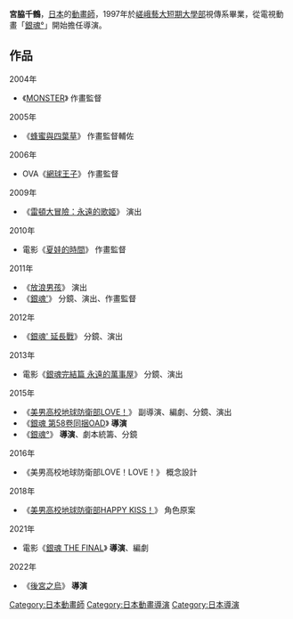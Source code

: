 {{noteTA|G1=Anime}}
{{Japanese|japanese=宮脇 千鶴|kana=|romaji=Chizuru Miyawaki}}
'''宮脇千鶴'''{{bd|||}}，[[日本|日本]]的[[動畫師|動畫師]]，1997年於[[京都嵯峨藝術大學短期大學部|嵯峨藝大短期大學部]]視傳系畢業，從電視動畫「[[銀魂_(動畫)|銀魂°]]」開始擔任導演。

== 作品 ==
; 2004年
* 《[[MONSTER_(漫畫)|MONSTER]]》 作畫監督
; 2005年
* 《[[蜂蜜與四葉草|蜂蜜與四葉草]]》 作畫監督輔佐
; 2006年
* OVA《[[網球王子_(動畫)|網球王子]]》 作畫監督
; 2009年 
* 《[[雷頓大冒險：永遠的歌姬|雷頓大冒險：永遠的歌姬]]》 演出
; 2010年
* 電影《[[夏娃的時間|夏娃的時間]]》 作畫監督
; 2011年
* 《[[放浪男孩|放浪男孩]]》 演出
* 《[[銀魂_(動畫)#銀魂'|銀魂']]》 分鏡、演出、作畫監督
; 2012年
* 《[[銀魂_(動畫)#銀魂'延長戰|銀魂' 延長戰]]》 分鏡、演出
; 2013年
* 電影《[[銀魂劇場版_完結篇_永遠的萬事屋|銀魂完結篇 永遠的萬事屋]]》 分鏡、演出
; 2015年
* 《[[美男高校地球防衛部LOVE！|美男高校地球防衛部LOVE！]]》 副導演、編劇、分鏡、演出
* 《[[銀魂_(動畫)|銀魂 第58卷同捆OAD]]》 '''導演'''
* 《[[銀魂_(動畫)_#銀魂°|銀魂°]]》 '''導演'''、劇本統籌、分鏡
; 2016年
* 《美男高校地球防衛部LOVE！LOVE！》 概念設計
; 2018年
* 《[[美男高校地球防衛部HAPPY_KISS！|美男高校地球防衛部HAPPY KISS！]]》 角色原案
; 2021年
* 電影《[[銀魂_THE_FINAL|銀魂 THE FINAL]]》 '''導演'''、編劇
; 2022年
* 《[[後宮之烏|後宮之烏]]》 '''導演'''
{{銀魂}}
{{DEFAULTSORT:Yoichi Fujita}}
[[Category:日本動畫師|Category:日本動畫師]]
[[Category:日本動畫導演|Category:日本動畫導演]]
[[Category:日本導演|Category:日本導演]]